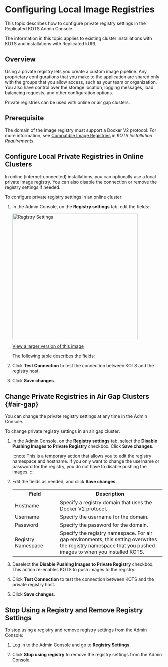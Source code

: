 
# Configuring Local Image Registries

This topic describes how to configure private registry settings in the Replicated KOTS Admin Console.

The information in this topic applies to existing cluster installations with KOTS and installations with Replicated kURL.

## Overview

Using a private registry lets you create a custom image pipeline. Any proprietary configurations that you make to the application are shared only with the groups that you allow access, such as your team or organization. You also have control over the storage location, logging messages, load balancing requests, and other configuration options.

Private registries can be used with online or air gap clusters.

## Prerequisite

The domain of the image registry must support a Docker V2 protocol. For more information, see [Compatible Image Registries](installing-general-requirements#registries) in _KOTS Installation Requirements_.

## Configure Local Private Registries in Online Clusters

In online (internet-connected) installations, you can optionally use a local private image registry. You can also disable the connection or remove the registry settings if needed.

To configure private registry settings in an online cluster:

1. In the Admin Console, on the **Registry settings** tab, edit the fields:
    
    <img src="/images/registry-settings.png" alt="Registry Settings" width="400"></img>

    [View a larger version of this image](/images/registry-settings.png)

    The following table describes the fields:

    <ImageRegistrySettings/>

1. Click **Test Connection** to test the connection between KOTS and the registry host.

1. Click **Save changes**.

## Change Private Registries in Air Gap Clusters {#air-gap}

You can change the private registry settings at any time in the Admin Console.

To change private registry settings in an air gap cluster:

1. In the Admin Console, on the **Registry settings** tab, select the **Disable Pushing Images to Private Registry** checkbox. Click **Save changes**. 

   :::note
   This is a temporary action that allows you to edit the registry namespace and hostname. If you only want to change the username or password for the registry, you do not have to disable pushing the images.
   :::

1. Edit the fields as needed, and click **Save changes**.

     <table>
      <tr>
        <th width="30%">Field</th>
        <th width="70%">Description</th>
      </tr>
      <tr>
        <td>Hostname</td>
        <td>Specify a registry domain that uses the Docker V2 protocol.</td>
      </tr>
      <tr>
        <td>Username</td>
        <td>Specify the username for the domain.</td>
      </tr>
      <tr>
        <td>Password</td>
        <td>Specify the password for the domain.</td>
      </tr>
      <tr>
        <td>Registry Namespace</td>
        <td>Specify the registry namespace. For air gap environments, this setting overwrites the registry namespace that you pushed images to when you installed KOTS.</td>
      </tr>
     </table>

1. Deselect the **Disable Pushing Images to Private Registry** checkbox. This action re-enables KOTS to push images to the registry.

1. Click **Test Connection** to test the connection between KOTS and the private registry host.

1. Click **Save changes**.

## Stop Using a Registry and Remove Registry Settings

To stop using a registry and remove registry settings from the Admin Console:

1. Log in to the Admin Console and go to **Registry Settings**.

1. Click **Stop using registry** to remove the registry settings from the Admin Console.
